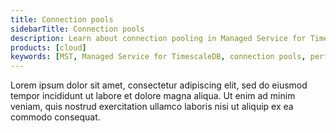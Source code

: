 ```yaml
---
title: Connection pools
sidebarTitle: Connection pools
description: Learn about connection pooling in Managed Service for TimescaleDB
products: [cloud]
keywords: [MST, Managed Service for TimescaleDB, connection pools, performance]
---
```


Lorem ipsum dolor sit amet, consectetur adipiscing elit, sed do eiusmod tempor incididunt ut labore et dolore magna aliqua. Ut enim ad minim veniam, quis nostrud exercitation ullamco laboris nisi ut aliquip ex ea commodo consequat.